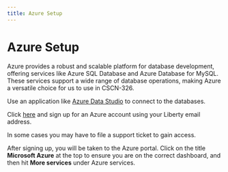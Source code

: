 ```yaml
---
title: Azure Setup
---
```


# Azure Setup

Azure provides a robust and scalable platform for database development, offering services like Azure SQL Database and Azure Database for MySQL. These services support a wide range of database operations, making Azure a versatile choice for us to use in CSCN-326.

Use an application like [Azure Data Studio](https://learn.microsoft.com/en-us/azure-data-studio/download-azure-data-studio?view=sql-server-ver15&tabs=win-install%2Cwin-user-install%2Credhat-install%2Cwindows-uninstall%2Credhat-uninstall#download-azure-data-studio) to connect to the databases.

Click [here](https://azure.microsoft.com/en-us/free/students) and sign up for an Azure account using your Liberty email address.

<Callout type="warning" emoji="⚠️">
  In some cases you may have to file a support ticket to gain access.
</Callout>

After signing up, you will be taken to the Azure portal. Click on the title **Microsoft Azure** at the top to ensure you are on the correct dashboard, and then hit **More services** under Azure services.
